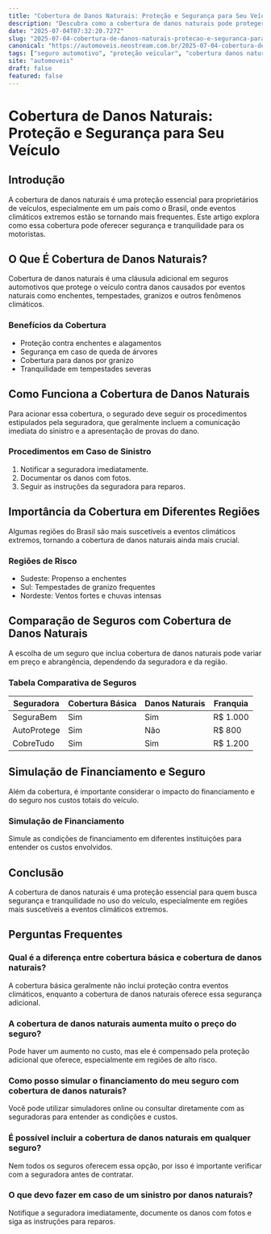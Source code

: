 ```yaml
---
title: "Cobertura de Danos Naturais: Proteção e Segurança para Seu Veículo"
description: "Descubra como a cobertura de danos naturais pode proteger seu veículo contra imprevistos climáticos, garantindo segurança e tranquilidade."
date: "2025-07-04T07:32:20.727Z"
slug: "2025-07-04-cobertura-de-danos-naturais-protecao-e-seguranca-para-seu-veiculo"
canonical: "https://automoveis.neostream.com.br/2025-07-04-cobertura-de-danos-naturais-protecao-e-seguranca-para-seu-veiculo"
tags: ["seguro automotivo", "proteção veicular", "cobertura danos naturais", "segurança", "financiamento"]
site: "automoveis"
draft: false
featured: false
---
```


# Cobertura de Danos Naturais: Proteção e Segurança para Seu Veículo

## Introdução
A cobertura de danos naturais é uma proteção essencial para proprietários de veículos, especialmente em um país como o Brasil, onde eventos climáticos extremos estão se tornando mais frequentes. Este artigo explora como essa cobertura pode oferecer segurança e tranquilidade para os motoristas.

## O Que É Cobertura de Danos Naturais?
Cobertura de danos naturais é uma cláusula adicional em seguros automotivos que protege o veículo contra danos causados por eventos naturais como enchentes, tempestades, granizos e outros fenômenos climáticos.

### Benefícios da Cobertura
- Proteção contra enchentes e alagamentos
- Segurança em caso de queda de árvores
- Cobertura para danos por granizo
- Tranquilidade em tempestades severas

## Como Funciona a Cobertura de Danos Naturais
Para acionar essa cobertura, o segurado deve seguir os procedimentos estipulados pela seguradora, que geralmente incluem a comunicação imediata do sinistro e a apresentação de provas do dano.

### Procedimentos em Caso de Sinistro
1. Notificar a seguradora imediatamente.
2. Documentar os danos com fotos.
3. Seguir as instruções da seguradora para reparos.

## Importância da Cobertura em Diferentes Regiões
Algumas regiões do Brasil são mais suscetíveis a eventos climáticos extremos, tornando a cobertura de danos naturais ainda mais crucial.

### Regiões de Risco
- Sudeste: Propenso a enchentes
- Sul: Tempestades de granizo frequentes
- Nordeste: Ventos fortes e chuvas intensas

## Comparação de Seguros com Cobertura de Danos Naturais
A escolha de um seguro que inclua cobertura de danos naturais pode variar em preço e abrangência, dependendo da seguradora e da região.

### Tabela Comparativa de Seguros
| Seguradora | Cobertura Básica | Danos Naturais | Franquia |
|------------|------------------|----------------|----------|
| SeguraBem  | Sim              | Sim            | R$ 1.000 |
| AutoProtege| Sim              | Não            | R$ 800   |
| CobreTudo  | Sim              | Sim            | R$ 1.200 |

## Simulação de Financiamento e Seguro
Além da cobertura, é importante considerar o impacto do financiamento e do seguro nos custos totais do veículo.

### Simulação de Financiamento
Simule as condições de financiamento em diferentes instituições para entender os custos envolvidos.

## Conclusão
A cobertura de danos naturais é uma proteção essencial para quem busca segurança e tranquilidade no uso do veículo, especialmente em regiões mais suscetíveis a eventos climáticos extremos.

## Perguntas Frequentes

### Qual é a diferença entre cobertura básica e cobertura de danos naturais?
A cobertura básica geralmente não inclui proteção contra eventos climáticos, enquanto a cobertura de danos naturais oferece essa segurança adicional.

### A cobertura de danos naturais aumenta muito o preço do seguro?
Pode haver um aumento no custo, mas ele é compensado pela proteção adicional que oferece, especialmente em regiões de alto risco.

### Como posso simular o financiamento do meu seguro com cobertura de danos naturais?
Você pode utilizar simuladores online ou consultar diretamente com as seguradoras para entender as condições e custos.

### É possível incluir a cobertura de danos naturais em qualquer seguro?
Nem todos os seguros oferecem essa opção, por isso é importante verificar com a seguradora antes de contratar.

### O que devo fazer em caso de um sinistro por danos naturais?
Notifique a seguradora imediatamente, documente os danos com fotos e siga as instruções para reparos.